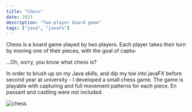 ```yaml
---
title: "Chess"
date: 2023
description: "Two-player board game"
tags: ["java", "javafx"]
---
```


Chess is a board game played by two players. Each player takes their turn by moving one of their pieces, with the goal of captu-

...Oh, sorry, you know what chess is?

In order to brush up on my Java skills, and dip my toe into javaFX before second year at university - I developed a small chess game. The game is playable with capturing and full movement patterns for each piece. En passant and castling were not included.

<img alt="chess" className="h-100 mx-auto" src="/images/projects/chess.png" />
